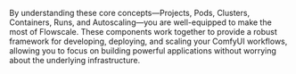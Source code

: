 By understanding these core concepts—Projects, Pods, Clusters, Containers, Runs, and Autoscaling—you are well-equipped to make the most of Flowscale. These components work together to provide a robust framework for developing, deploying, and scaling your ComfyUI workflows, allowing you to focus on building powerful applications without worrying about the underlying infrastructure.

